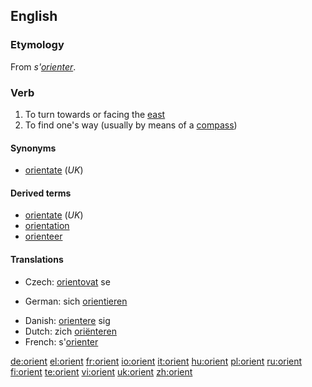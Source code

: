 {{also|Orient}}
==English==
{{rft|fragment=orient, orientation and orientate}}

===Etymology===
From {{etyl|fr}} ''s'[[orienter]]''.

===Verb===
{{en-verb}}

# To turn towards or facing the [[east]]
# To find one's way (usually by means of a [[compass]])

====Synonyms====
* [[orientate]] (''UK'')

====Derived terms====
* [[orientate]] (''UK'')
* [[orientation]]
* [[orienteer]]

====Translations====
{{trans-top|to find one's way}}
* Czech: [[orientovat]] se
{{trans-mid}}
* German: sich [[orientieren]]
{{trans-bottom}}

{{checktrans-top}}
* Danish: [[orientere]] sig
* Dutch: zich [[oriënteren]]
* French: s'[[orienter]]
{{trans-bottom}}

[[de:orient]]
[[el:orient]]
[[fr:orient]]
[[io:orient]]
[[it:orient]]
[[hu:orient]]
[[pl:orient]]
[[ru:orient]]
[[fi:orient]]
[[te:orient]]
[[vi:orient]]
[[uk:orient]]
[[zh:orient]]